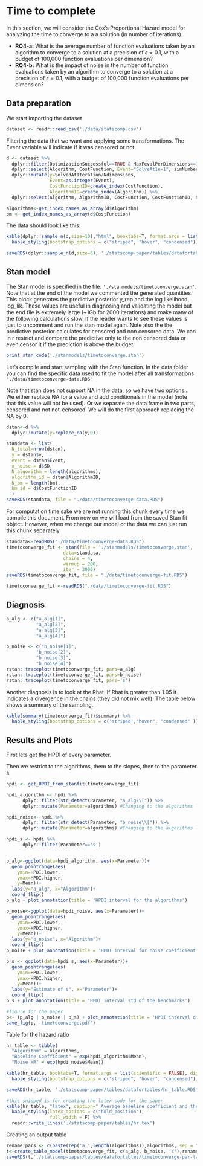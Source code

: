 # Time to complete

In this section, we will consider the Cox's Proportional Hazard model for analyzing the time to converge to a a solution (in number of iterations).

* **RQ4-a:**  What is the average number of function evaluations taken by an algorithm to converge to a solution at a precision of $\epsilon=0.1$, with a budget of 100,000 function evaluations per dimension?
* **RQ4-b:** What is the impact of noise in the number of function evaluations taken by an algorithm to converge to a solution at a precision of $\epsilon=0.1$, with a budget of 100,000 function evaluations per dimension?

## Data preparation

We start importing the dataset

```r
dataset <- readr::read_csv('./data/statscomp.csv')
```

Filtering the data that we want and applying some transformations. The Event variable will indicate if it was censored or not.
```r
d <- dataset %>% 
  dplyr::filter(OptimizationSuccessful==TRUE & MaxFevalPerDimensions==100000 & (Algorithm=="PSO"|Algorithm=="CMAES"|Algorithm=="DifferentialEvolution"|Algorithm=="RandomSearch2")) %>% 
  dplyr::select(Algorithm, CostFunction, Event="SolveAt1e-1", simNumber, Ndimensions, SD, SolvedAtIteration="SolveEarlierAt1e-1") %>% 
  dplyr::mutate(y=SolvedAtIteration/Ndimensions,
                Event=as.integer(Event),
                CostFunctionID=create_index(CostFunction),
                AlgorithmID=create_index(Algorithm)) %>% 
  dplyr::select(Algorithm, AlgorithmID, CostFunction, CostFunctionID, SD, Event, y,-simNumber,-SolvedAtIteration, -Ndimensions)

algorithms<-get_index_names_as_array(d$Algorithm)
bm <- get_index_names_as_array(d$CostFunction)
```

The data should look like this:
```r
kable(dplyr::sample_n(d,size=10),"html", booktabs=T, format.args = list(scientific = FALSE), digits = 3) %>% 
  kable_styling(bootstrap_options = c("striped", "hover", "condensed"))
```


```r
saveRDS(dplyr::sample_n(d,size=6), './statscomp-paper/tables/datafortables/timetoconvergedata.RDS')
```

## Stan model

The Stan model is specified in the file: `'./stanmodels/timetoconverge.stan'`. Note that at the end of the model we commented the generated quantities. This block generates the predictive posterior y_rep and the log likelihood, log_lik. These values are useful in diagnosing and validating the model but the end file is extremely large (~1Gb for 2000 iterations) and make many of the following calculations slow. If the reader wants to see these values is just to uncomment and run the stan model again. Note also the the predictive posterior calculates for censored and non censored data. We can in r restrict and compare the predictive only to the non censored data or even censor it if the prediction is above the budget.

```r
print_stan_code('./stanmodels/timetoconverge.stan')
```

Let's compile and start sampling with the Stan function. In the data folder you can find the specific data used to fit the model after all transformations `"./data/timetoconverge-data.RDS"`

Note that stan does not support NA in the data, so we have two options... We either replace NA for a value and add conditionals in the model (note that this value will not be used). Or we separate the data frame in two parts, censored and not not-censored. We will do the first approach replacing the NA by 0.

```r
dstan<-d %>% 
  dplyr::mutate(y=replace_na(y,0))

standata <- list(
  N_total=nrow(dstan),
  y = dstan$y,
  event = dstan$Event,
  x_noise = d$SD,
  N_algorithm = length(algorithms),
  algorithm_id = dstan$AlgorithmID,
  N_bm = length(bm),
  bm_id = d$CostFunctionID
  )
saveRDS(standata, file = "./data/timetoconverge-data.RDS")
```

For computation time sake we are not running this chunk every time we compile this document. From now on we will load from the saved Stan fit object. However, when we change our model or the data we can just run this chunk separately

```r
standata<-readRDS("./data/timetoconverge-data.RDS")
timetoconverge_fit <- stan(file = './stanmodels/timetoconverge.stan',
                     data=standata,
                     chains = 4,
                     warmup = 200,
                     iter = 3000)
saveRDS(timetoconverge_fit, file = "./data/timetoconverge-fit.RDS")
```

```r
timetoconverge_fit <-readRDS("./data/timetoconverge-fit.RDS")
```


## Diagnosis

```r
a_alg <- c("a_alg[1]",
           "a_alg[2]",
           "a_alg[3]",
           "a_alg[4]")

b_noise <- c("b_noise[1]",
           "b_noise[2]",
           "b_noise[3]",
           "b_noise[4]")
rstan::traceplot(timetoconverge_fit, pars=a_alg)
rstan::traceplot(timetoconverge_fit, pars=b_noise)
rstan::traceplot(timetoconverge_fit, pars='s')
```


Another diagnosis is to look at the Rhat. If Rhat is greater than 1.05 it indicates a divergence in the chains (they did not mix well). The table below shows a summary of the sampling.
```r
kable(summary(timetoconverge_fit)$summary) %>% 
  kable_styling(bootstrap_options = c('striped',"hover", "condensed" ))
```


## Results and Plots

First lets get the HPDI of every parameter. 

Then we restrict to the algorithms, them to the slopes, then to the parameter s
```r
hpdi <- get_HPDI_from_stanfit(timetoconverge_fit)

hpdi_algorithm <- hpdi %>% 
      dplyr::filter(str_detect(Parameter, "a_alg\\[")) %>%
      dplyr::mutate(Parameter=algorithms) #Changing to the algorithms labels

hpdi_noise<- hpdi %>% 
      dplyr::filter(str_detect(Parameter, "b_noise\\[")) %>%
      dplyr::mutate(Parameter=algorithms) #Changing to the algorithms labels

hpdi_s <- hpdi %>% 
      dplyr::filter(Parameter=='s')


p_alg<-ggplot(data=hpdi_algorithm, aes(x=Parameter))+
  geom_pointrange(aes(
    ymin=HPDI.lower, 
    ymax=HPDI.higher, 
    y=Mean))+
  labs(y="a_alg", x="Algorithm")+
  coord_flip()
p_alg + plot_annotation(title = 'HPDI interval for the algorithms')

p_noise<-ggplot(data=hpdi_noise, aes(x=Parameter))+
  geom_pointrange(aes(
    ymin=HPDI.lower, 
    ymax=HPDI.higher, 
    y=Mean))+
  labs(y="b_noise", x="Algorithm")+
  coord_flip()
p_noise + plot_annotation(title = 'HPDI interval for noise coefficient')

p_s <- ggplot(data=hpdi_s, aes(x=Parameter))+
  geom_pointrange(aes(
    ymin=HPDI.lower, 
    ymax=HPDI.higher, 
    y=Mean))+
  labs(y="Estimate of s", x="Parameter")+
  coord_flip()
p_s + plot_annotation(title = 'HPDI interval std of the benchmarks')
```


```r
#figure for the paper
p<- (p_alg | p_noise | p_s) + plot_annotation(title = 'HPDI interval of the parameters')
save_fig(p, 'timetoconverge.pdf')
```

Table for the hazard ratio

```r
hr_table <- tibble(
  "Algorithm" = algorithms,
  "Baseline Coefficient" = exp(hpdi_algorithm$Mean),
  "Noise HR" = exp(hpdi_noise$Mean))

kable(hr_table, booktabs=T, format.args = list(scientific = FALSE), digits = 3) %>% 
  kable_styling(bootstrap_options = c("striped", "hover", "condensed"))
```

```r
saveRDS(hr_table, './statscomp-paper/tables/datafortables/hr_table.RDS')
```

```r
#this snipped is for creating the latex code for the paper
kable(hr_table, "latex", caption=" Average baseline coefficient and the average noise hazard ratio", label = "hr" ,booktabs=T, format.args = list(scientific = FALSE), digits = 3) %>% 
  kable_styling(latex_options = c("hold_position"),
                full_width = F) %>% 
  readr::write_lines('./statscomp-paper/tables/hr.tex')
```

Creating an output table
```r
rename_pars <- c(paste(rep('a_',length(algorithms)),algorithms, sep = ""), paste(rep('b_',length(algorithms)),algorithms, sep = ""),'s')
t<-create_table_model(timetoconverge_fit, c(a_alg, b_noise, 's'),rename_pars)
saveRDS(t,'./statscomp-paper/tables/datafortables/timetoconverge-par-table.RDS')
```
